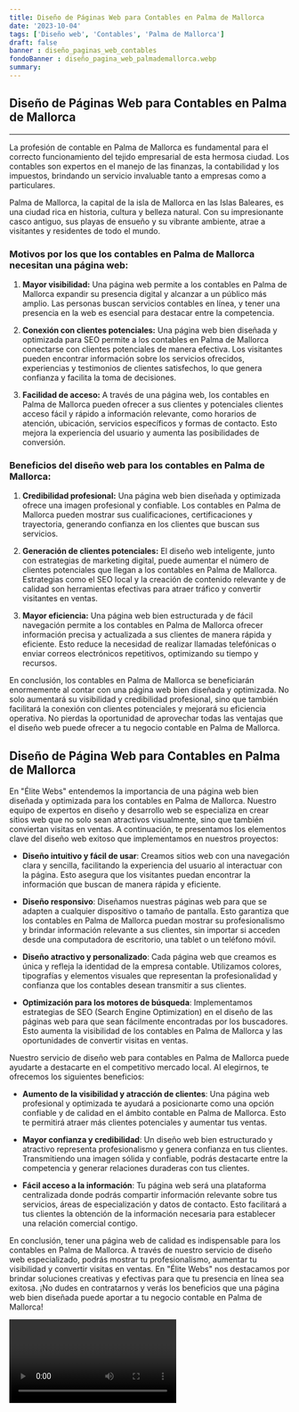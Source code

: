 ```yaml
---
title: Diseño de Páginas Web para Contables en Palma de Mallorca
date: '2023-10-04'
tags: ['Diseño web', 'Contables', 'Palma de Mallorca']
draft: false
banner : diseño_paginas_web_contables
fondoBanner : diseño_pagina_web_palmademallorca.webp
summary: 
---
```


## Diseño de Páginas Web para Contables en Palma de Mallorca

---

La profesión de contable en Palma de Mallorca es fundamental para el correcto funcionamiento del tejido empresarial de esta hermosa ciudad. Los contables son expertos en el manejo de las finanzas, la contabilidad y los impuestos, brindando un servicio invaluable tanto a empresas como a particulares.

Palma de Mallorca, la capital de la isla de Mallorca en las Islas Baleares, es una ciudad rica en historia, cultura y belleza natural. Con su impresionante casco antiguo, sus playas de ensueño y su vibrante ambiente, atrae a visitantes y residentes de todo el mundo.

### Motivos por los que los contables en Palma de Mallorca necesitan una página web:

1. **Mayor visibilidad:** Una página web permite a los contables en Palma de Mallorca expandir su presencia digital y alcanzar a un público más amplio. Las personas buscan servicios contables en línea, y tener una presencia en la web es esencial para destacar entre la competencia.

2. **Conexión con clientes potenciales:** Una página web bien diseñada y optimizada para SEO permite a los contables en Palma de Mallorca conectarse con clientes potenciales de manera efectiva. Los visitantes pueden encontrar información sobre los servicios ofrecidos, experiencias y testimonios de clientes satisfechos, lo que genera confianza y facilita la toma de decisiones.

3. **Facilidad de acceso:** A través de una página web, los contables en Palma de Mallorca pueden ofrecer a sus clientes y potenciales clientes acceso fácil y rápido a información relevante, como horarios de atención, ubicación, servicios específicos y formas de contacto. Esto mejora la experiencia del usuario y aumenta las posibilidades de conversión.

### Beneficios del diseño web para los contables en Palma de Mallorca:

1. **Credibilidad profesional:** Una página web bien diseñada y optimizada ofrece una imagen profesional y confiable. Los contables en Palma de Mallorca pueden mostrar sus cualificaciones, certificaciones y trayectoria, generando confianza en los clientes que buscan sus servicios.

2. **Generación de clientes potenciales:** El diseño web inteligente, junto con estrategias de marketing digital, puede aumentar el número de clientes potenciales que llegan a los contables en Palma de Mallorca. Estrategias como el SEO local y la creación de contenido relevante y de calidad son herramientas efectivas para atraer tráfico y convertir visitantes en ventas.

3. **Mayor eficiencia:** Una página web bien estructurada y de fácil navegación permite a los contables en Palma de Mallorca ofrecer información precisa y actualizada a sus clientes de manera rápida y eficiente. Esto reduce la necesidad de realizar llamadas telefónicas o enviar correos electrónicos repetitivos, optimizando su tiempo y recursos.

En conclusión, los contables en Palma de Mallorca se beneficiarán enormemente al contar con una página web bien diseñada y optimizada. No solo aumentará su visibilidad y credibilidad profesional, sino que también facilitará la conexión con clientes potenciales y mejorará su eficiencia operativa. No pierdas la oportunidad de aprovechar todas las ventajas que el diseño web puede ofrecer a tu negocio contable en Palma de Mallorca.

<GifSeo />

<Cta />

## Diseño de Página Web para Contables en Palma de Mallorca

En "Élite Webs" entendemos la importancia de una página web bien diseñada y optimizada para los contables en Palma de Mallorca. Nuestro equipo de expertos en diseño y desarrollo web se especializa en crear sitios web que no solo sean atractivos visualmente, sino que también conviertan visitas en ventas. A continuación, te presentamos los elementos clave del diseño web exitoso que implementamos en nuestros proyectos:

- **Diseño intuitivo y fácil de usar**: Creamos sitios web con una navegación clara y sencilla, facilitando la experiencia del usuario al interactuar con la página. Esto asegura que los visitantes puedan encontrar la información que buscan de manera rápida y eficiente.

- **Diseño responsivo**: Diseñamos nuestras páginas web para que se adapten a cualquier dispositivo o tamaño de pantalla. Esto garantiza que los contables en Palma de Mallorca puedan mostrar su profesionalismo y brindar información relevante a sus clientes, sin importar si acceden desde una computadora de escritorio, una tablet o un teléfono móvil.

- **Diseño atractivo y personalizado**: Cada página web que creamos es única y refleja la identidad de la empresa contable. Utilizamos colores, tipografías y elementos visuales que representan la profesionalidad y confianza que los contables desean transmitir a sus clientes.

- **Optimización para los motores de búsqueda**: Implementamos estrategias de SEO (Search Engine Optimization) en el diseño de las páginas web para que sean fácilmente encontradas por los buscadores. Esto aumenta la visibilidad de los contables en Palma de Mallorca y las oportunidades de convertir visitas en ventas.

Nuestro servicio de diseño web para contables en Palma de Mallorca puede ayudarte a destacarte en el competitivo mercado local. Al elegirnos, te ofrecemos los siguientes beneficios:

- **Aumento de la visibilidad y atracción de clientes**: Una página web profesional y optimizada te ayudará a posicionarte como una opción confiable y de calidad en el ámbito contable en Palma de Mallorca. Esto te permitirá atraer más clientes potenciales y aumentar tus ventas.

- **Mayor confianza y credibilidad**: Un diseño web bien estructurado y atractivo representa profesionalismo y genera confianza en tus clientes. Transmitiendo una imagen sólida y confiable, podrás destacarte entre la competencia y generar relaciones duraderas con tus clientes.

- **Fácil acceso a la información**: Tu página web será una plataforma centralizada donde podrás compartir información relevante sobre tus servicios, áreas de especialización y datos de contacto. Esto facilitará a tus clientes la obtención de la información necesaria para establecer una relación comercial contigo.

En conclusión, tener una página web de calidad es indispensable para los contables en Palma de Mallorca. A través de nuestro servicio de diseño web especializado, podrás mostrar tu profesionalismo, aumentar tu visibilidad y convertir visitas en ventas. En "Élite Webs" nos destacamos por brindar soluciones creativas y efectivas para que tu presencia en línea sea exitosa. ¡No dudes en contratarnos y verás los beneficios que una página web bien diseñada puede aportar a tu negocio contable en Palma de Mallorca!

<Video />

<CtaBot job='Contables' city='Palma de Mallorca'/>

<Gmaps query='Palma de Mallorca+españa+maps' />